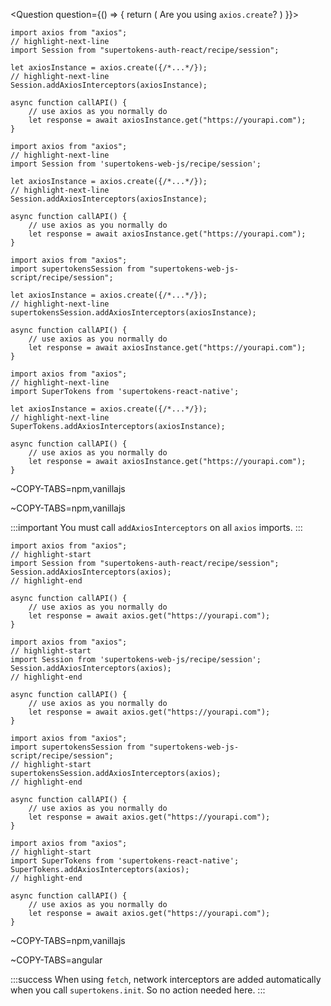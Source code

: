 

<Question
    question="Do you use axios on your frontend?">
<Answer title="Yes">

<Question
    question={() => {
            return (
                <span>Are you using <code>axios.create</code>?</span>
            )
        }}>
<Answer title="Yes">

<FrontendSDKTabs>
<TabItem value="reactjs">

```tsx
import axios from "axios";
// highlight-next-line
import Session from "supertokens-auth-react/recipe/session";

let axiosInstance = axios.create({/*...*/});
// highlight-next-line
Session.addAxiosInterceptors(axiosInstance);

async function callAPI() {
    // use axios as you normally do
    let response = await axiosInstance.get("https://yourapi.com");
}
```

</TabItem>
<TabItem value="vanillajs">

<NpmOrScriptTabs>
<TabItem value="npm">

```tsx
import axios from "axios";
// highlight-next-line
import Session from 'supertokens-web-js/recipe/session';

let axiosInstance = axios.create({/*...*/});
// highlight-next-line
Session.addAxiosInterceptors(axiosInstance);

async function callAPI() {
    // use axios as you normally do
    let response = await axiosInstance.get("https://yourapi.com");
}
```

</TabItem>
<TabItem value="script">

```tsx
import axios from "axios";
import supertokensSession from "supertokens-web-js-script/recipe/session";

let axiosInstance = axios.create({/*...*/});
// highlight-next-line
supertokensSession.addAxiosInterceptors(axiosInstance);

async function callAPI() {
    // use axios as you normally do
    let response = await axiosInstance.get("https://yourapi.com");
}
```

</TabItem>
</NpmOrScriptTabs>

</TabItem>
<TabItem value="react-native">

```tsx
import axios from "axios";
// highlight-next-line
import SuperTokens from 'supertokens-react-native';

let axiosInstance = axios.create({/*...*/});
// highlight-next-line
SuperTokens.addAxiosInterceptors(axiosInstance);

async function callAPI() {
    // use axios as you normally do
    let response = await axiosInstance.get("https://yourapi.com");
}
```

</TabItem>

<TabItem value="angular">

~COPY-TABS=npm,vanillajs

</TabItem>

<TabItem value="vue">

~COPY-TABS=npm,vanillajs

</TabItem>

</FrontendSDKTabs>

</Answer>
<Answer title="No">

:::important
You must call `addAxiosInterceptors` on all `axios` imports.
:::

<FrontendSDKTabs>
<TabItem value="reactjs">

```tsx
import axios from "axios";
// highlight-start
import Session from "supertokens-auth-react/recipe/session";
Session.addAxiosInterceptors(axios);
// highlight-end

async function callAPI() {
    // use axios as you normally do
    let response = await axios.get("https://yourapi.com");
}
```

</TabItem>
<TabItem value="vanillajs">

<NpmOrScriptTabs>
<TabItem value="npm">

```tsx
import axios from "axios";
// highlight-start
import Session from 'supertokens-web-js/recipe/session';
Session.addAxiosInterceptors(axios);
// highlight-end

async function callAPI() {
    // use axios as you normally do
    let response = await axios.get("https://yourapi.com");
}
```

</TabItem>
<TabItem value="script">

```tsx
import axios from "axios";
import supertokensSession from "supertokens-web-js-script/recipe/session";
// highlight-start
supertokensSession.addAxiosInterceptors(axios);
// highlight-end

async function callAPI() {
    // use axios as you normally do
    let response = await axios.get("https://yourapi.com");
}
```

</TabItem>
</NpmOrScriptTabs>

</TabItem>
<TabItem value="react-native">

```tsx
import axios from "axios";
// highlight-start
import SuperTokens from 'supertokens-react-native';
SuperTokens.addAxiosInterceptors(axios);
// highlight-end

async function callAPI() {
    // use axios as you normally do
    let response = await axios.get("https://yourapi.com");
}
```

</TabItem>

<TabItem value="angular">

~COPY-TABS=npm,vanillajs

</TabItem>


<TabItem value="vue">

~COPY-TABS=angular

</TabItem>

</FrontendSDKTabs>

</Answer>
</Question>

</Answer>
<Answer title="No">

:::success
When using `fetch`, network interceptors are added automatically when you call `supertokens.init`. So no action needed here.
:::

</Answer>
</Question>
